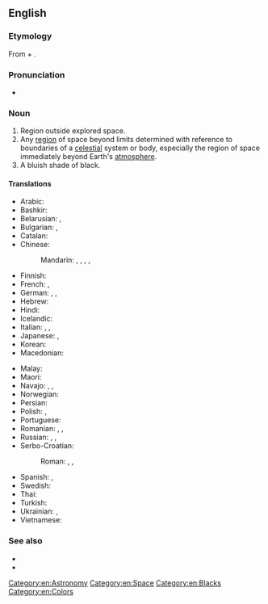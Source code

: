 {{also|outer-space}}
==English==
{{wikipedia}}

===Etymology===
From {{m|en|outer}} + {{m|en|space}}.

===Pronunciation===
* {{a|US}} {{IPA|/ˌaʊtɚ ˈspeɪs/|[ˌaʊ̯ɾɚ ˈspeɪ̯s]|lang=en}}

===Noun===
{{en-noun|-}}

# Region outside explored space.
# Any [[region]] of space beyond limits determined with reference to boundaries of a [[celestial]] system or body, especially the region of space immediately beyond Earth's [[atmosphere]].
# A bluish shade of black.
#: {{color panel|outer space ([[w:Pantone|Pantone]])|452f3c}}
#: {{color panel|outer space ([[w:Crayola|Crayola]])|414a4c}}

====Translations====
{{trans-top|region}}
* Arabic: {{t|ar|فَضَاء خَارِجِيّ}}
* Bashkir: {{t|ba|йыһан|sc=Cyrl}}
* Belarusian: {{t|be|касмічная прастора|f|tr=kasmíčnaja prastóra|sc=Cyrl}}, {{t|be|космас|m|tr=kósmas|sc=Cyrl}}
* Bulgarian: {{t|bg|космическо пространство|n|tr=kosmíčesko prostránstvo|sc=Cyrl}}, {{t+|bg|космос|m|tr=kósmos|sc=Cyrl}}
* Catalan: {{t+|ca|espai exterior}}
* Chinese:
*: Mandarin: {{t+|cmn|太空|tr=tàikōng}}, {{t+|cmn|宇宙空間}}, {{t+|cmn|宇宙空间|tr=yǔzhòu kōngjiān}}, {{t+|cmn|外層空間}}, {{t+|cmn|外层空间|tr=wàicéng kōngjiān}}
* Finnish: {{t|fi|ulkoavaruus}}
* French: {{t|fr|espace cosmique|m}}, {{t+|fr|cosmos|m}}
* German: {{t+|de|Weltraum|m}}, {{t+|de|All|n}}, {{t+|de|Weltall|n}}
* Hebrew: {{t|he|החלל החיצון|tr=hakhalál hakhitzón}}
* Hindi: {{t-needed|hi}}
* Icelandic: {{t|is|útgeimur|m}}
* Italian: {{t|it|spazio cosmico|m}}, {{t+|it|cosmo|m}}, {{t|it|spazio esterno|m}}
* Japanese: {{t+|ja|宇宙|tr=[[うちゅう]], uchū}}, {{t|ja|宇宙空間|tr=うちゅうくうかん, uchūkūkan}}
* Korean: {{t+|ko|우주}}
* Macedonian: {{t|mk|вселенски простор|m|sc=Cyrl}}
{{trans-mid}}
* Malay: {{t|ms|angkasa lepas}}
* Maori: {{t|mi|tuarangi}}
* Navajo: {{t|nv|yágháhonikáán}}, {{t|nv|yágháhookáán}}, {{t|nv|yáhoníkáán}}
* Norwegian: {{t|no|ytre rom}}
* Persian: {{t|fa|فضای بیرونی|tr=fazâ-ye biruni|sc=fa-Arab}}
* Polish: {{t+|pl|kosmos|m-in}}, {{t+|pl|przestrzeń kosmiczna|f}}
* Portuguese: {{t+|pt|espaço sideral|m}}
* Romanian: {{t+|ro|spațiu cosmic|n}}, {{t|ro|spațiu interplanetar|n}}, {{t+|ro|cosmos|n}}
* Russian: {{t+|ru|ко́смос|m}}, {{t|ru|[[откры́тый]] [[ко́смос]]|m}}, {{t|ru|косми́ческое простра́нство|n}}
* Serbo-Croatian:
*: Roman: {{t+|sh|vasiona|f}}, {{t|sh|vaseljena|f}}, {{t+|sh|svemir|m}}
* Spanish: {{t|es|espacio exterior|m}}, {{t|es|espacio cósmico|m}}
* Swedish: {{t|sv|yttre rymden}}
* Thai: {{t+|th|อวกาศ}}
* Turkish: {{t|tr|dış uzay}}
* Ukrainian: {{t|uk|космічний простір|m|tr=kosmíčnyj próstir|sc=Cyrl}}, {{t|uk|космос|m|tr=kósmos|sc=Cyrl}}
* Vietnamese: {{t+|vi|vũ trụ}}
{{trans-bottom}}

===See also===
* {{l|en|Appendix:Colors}}
* {{l|en|astropolitics}}

[[Category:en:Astronomy]]
[[Category:en:Space]]
[[Category:en:Blacks]]
[[Category:en:Colors]]